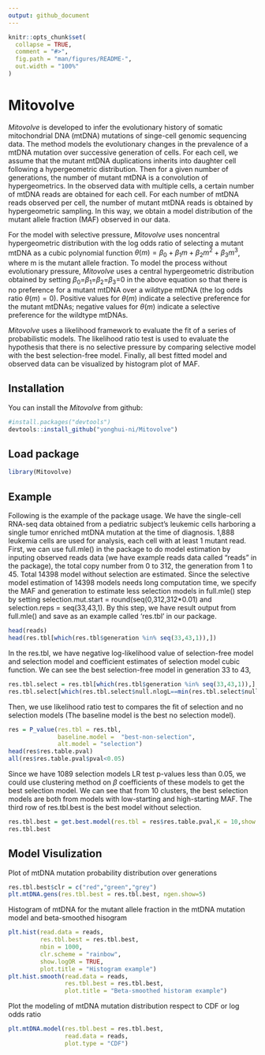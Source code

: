```yaml
---
output: github_document
---
```


<!-- README.md is generated from README.Rmd. Please edit that file -->

```r
knitr::opts_chunk$set(
  collapse = TRUE,
  comment = "#>",
  fig.path = "man/figures/README-",
  out.width = "100%"
)
```

# Mitovolve

<!-- badges: start -->
<!-- badges: end -->

*Mitovolve* is developed to infer the evolutionary history of somatic mitochondrial DNA (mtDNA) mutations of singe-cell genomic sequencing data. The method models the evolutionary changes in the prevalence of a mtDNA mutation over successive generation of cells. For each cell, we assume that the mutant mtDNA duplications inherits into daughter cell following a hypergeometric distribution. Then for a given number of generations, the number of mutant mtDNA is a convolution of hypergeometrics. In the observed data with multiple cells, a certain number of mtDNA reads are obtained for each cell. For each number of mtDNA reads observed per cell, the number of mutant mtDNA reads is obtained by hypergeometric sampling. In this way, we obtain a model distribution of the mutant allele fraction (MAF) observed in our data.  

For the model with selective pressure, *Mitovolve* uses noncentral hypergeometric distribution with the log odds ratio of selecting a mutant mtDNA as a cubic polynomial function $\theta(m) = \beta_{0}+\beta_{1}m+\beta_{2}m^{2}+\beta_{3}m^{3}$, where m is the mutant allele fraction. To model the process without evolutionary pressure, *Mitovolve* uses a central hypergeometric distribution obtained by setting $\beta_{0}$=$\beta_{1}$=$\beta_{2}$=$\beta_{3}$=0 in the above equation so that there is no preference for a mutant mtDNA over a wildtype mtDNA (the log odds ratio $\theta(m) = 0$). Positive values for $\theta(m)$ indicate a selective preference for the mutant mtDNAs; negative values for $\theta(m)$ indicate a selective preference for the wildtype mtDNAs. 

*Mitovolve* uses a likelihood framework to evaluate the fit of a series of probabilistic models. The likelihood ratio test is used to evaluate the hypothesis that there is no selective pressure by comparing selective model with the best selection-free model. Finally, all best fitted model and observed data can be visualized by histogram plot of MAF.  




## Installation

You can install the *Mitovolve* from github:
``` r
#install.packages("devtools")
devtools::install_github("yonghui-ni/Mitovolve")
```

## Load package
``` r
library(Mitovolve)
``` 


## Example
Following is the example of the package usage. We have the single-cell RNA-seq data obtained from a pediatric subject’s leukemic cells harboring a single tumor enriched mtDNA mutation at the time of diagnosis. 1,888 leukemia cells are used for analysis, each cell with at least 1 mutant read. First, we can use full.mle() in the package to do model estimation by inputing observed reads data (we have example reads data called "reads" in the package), the total copy number from 0 to 312, the generation from 1 to 45. Total 14398 model without selection are estimated. Since the selective model estimation of 14398 models needs long computation time, we specify the MAF and generation to estimate less selection models in full.mle() step by setting selection.mut.start = round(seq(0,312,312*0.01) and selection.reps = seq(33,43,1). By this step, we have result output from full.mle() and save as an example called 'res.tbl' in our package.

``` r
head(reads)
head(res.tbl[which(res.tbl$generation %in% seq(33,43,1)),])
``` 

In the res.tbl, we have negative log-likelihood value of selection-free model and selection model and coefficient estimates of selection model cubic function. We can see the best selection-free model in generation 33 to 43,
``` r
res.tbl.select = res.tbl[which(res.tbl$generation %in% seq(33,43,1)),]
res.tbl.select[which(res.tbl.select$null.nlogL==min(res.tbl.select$null.nlogL)),]
``` 

Then, we use likelihood ratio test to compares the fit of selection and no selection models (The baseline model is the best no selection model). 
``` r
res = P_value(res.tbl = res.tbl,
              baseline.model =  "best-non-selection",
              alt.model = "selection")
head(res$res.table.pval)
all(res$res.table.pval$pval<0.05)
```

Since we have 1089 selection models LR test p-values less than 0.05, we could use clustering method on $\beta$ coefficients of these models to get the best selection model. We can see that from 10 clusters, the best selection models are both from models with low-starting and high-starting MAF. The third row of res.tbl.best is the best model without selection.
``` r
res.tbl.best = get.best.model(res.tbl = res$res.table.pval,K = 10,show.best = TRUE)
res.tbl.best
```
## Model Visulization
Plot of mtDNA mutation probability distribution over generations
``` r
res.tbl.best$clr = c("red","green","grey")        
plt.mtDNA.gens(res.tbl.best = res.tbl.best, ngen.show=5)
```

Histogram of mtDNA for the mutant allele fraction in the mtDNA mutation model and beta-smoothed hisogram
``` r
plt.hist(read.data = reads,
         res.tbl.best = res.tbl.best,
         nbin = 1000,
         clr.scheme = "rainbow",
         show.logOR = TRUE,
         plot.title = "Histogram example")
plt.hist.smooth(read.data = reads,
                res.tbl.best = res.tbl.best,
                plot.title = "Beta-smoothed historam example")

```

Plot the modeling of mtDNA mutation distribution respect to CDF or log odds ratio
``` r
plt.mtDNA.model(res.tbl.best = res.tbl.best,
                read.data = reads,
                plot.type = "CDF")
```



